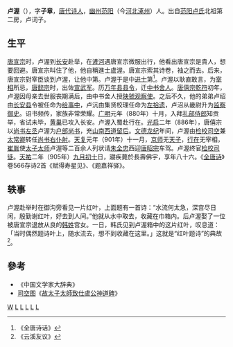 {{Otheruses|other=名为卢子章的其他人物|卢子章}}

'''卢渥'''（{{bd|820年||905年||catIdx=L}}），字'''子章'''，[[唐代|唐代]][[诗人|诗人]]，[[幽州|幽州]][[范阳|范阳]]（今[[河北|河北]][[涿州|涿州]]）人。出自[[范阳卢氏|范阳卢氏]]北祖第二房，卢词子。

==生平==
[[唐宣宗|唐宣宗]]时，卢渥到[[长安|长安]]赴举，在[[滻河|滻河]]遇唐宣宗微服出行，他看出唐宣宗是貴人，想要回避。唐宣宗叫住了他，他自稱進士盧渥。唐宣宗索其诗卷，袖之而去。后来，唐宣宗對宰臣谈到卢渥，让他中第。卢渥于是中[[进士|进士]]第<ref>《全唐诗话》</ref>。卢渥以耿直敢言，为[[宰相|宰相]]所忌，[[唐懿宗|唐懿宗]]时，出佐[[宣武军|宣武军]]。历[[万年县|万年县]][[县令|县令]]，迁[[中书舍人|中书舍人]]。[[唐僖宗|唐僖宗]][[乾符|乾符]]初年，卢渥因母亲去世服丧期满后，由中书舍人授[[陕虢观察使|陕虢观察使]]。之后不久，他的弟弟卢绍由[[长安县|长安县]]令被任命为[[给事中|给事中]]，卢沆由集贤校理任命为[[左拾遗|左拾遗]]，卢沼从畿尉升为[[监察御史|监察御史]]。诏书频传，家族非常荣耀。[[广明_(唐朝)|广明]]元年（880年）十月，入拜[[礼部侍郎|礼部侍郎]]知贡举，省试未毕，[[黄巢|黄巢]]已攻入长安。卢渥入蜀赴行在。[[光启|光启]]二年（886年），唐僖宗以[[尚书左丞|尚书左丞]]卢渥为[[户部尚书|户部尚书]]，充[[山南西道|山南西道]][[留后|留后]]。[[文德_(唐朝)|文德]][[龙纪|龙纪]]年间，卢渥由[[检校|检校]][[司空|司空]]兼[[太常卿|太常卿]]转任[[尚书右仆射|尚书右仆射]]。[[天复_(唐朝)|天复]]元年（901年）十一月，[[京师|京师]]无[[天子|天子]]，[[行在|行在]]无宰相，[[崔胤|崔胤]]使[[太子太师|太子太师]]卢渥等二百余人列状请[[朱全忠|朱全忠]]西迎[[唐昭宗|唐昭宗]]车驾。卢渥终官[[检校|检校]][[司徒|司徒]]。[[天祐_(唐朝)|天祐]]二年（905年）[[九月初十|九月初十]]日，寢疾薨於長壽佛宇，享年八十六。《[[全唐诗|全唐诗]]》卷566存诗2首《赋得寿星见》、《题嘉祥驿》。

==轶事==
卢渥赴举时在御沟旁看见一片红叶，上面题有一首诗：“水流何太急，深宫尽日闲，殷勤谢红叶，好去到人间。”他就从水中取去，收藏在巾箱内。后卢渥娶了一位被唐宣宗退放从良的[[韩姓|韩姓]]宫女。一日，韩氏见到卢渥箱中的这片红叶，叹息道：「当时偶然题诗叶上，随水流去，想不到收藏在这里。」这就是“红叶题诗”的典故<ref>《云溪友议》</ref>。
{{start box}}
{{s-before|[[杜让能|杜让能]]}}
{{s-title|[[唐朝|唐朝]][[尚书右仆射|尚书右仆射]]|（非宰相）<br>889年}}
{{s-after|[[王徽_(京兆)|王徽]]}}
{{end box}}
==參考==
* 《中国文学家大辞典》
* [[司空图|司空图]]《[[s:故太子太師致仕盧公神道碑|故太子太師致仕盧公神道碑]]》
[[Category:范阳卢氏|W]]
[[Category:山南西道节度使|L]]
[[Category:陕虢节度使|L]]
[[Category:唐朝中书舍人|L]]
[[Category:唐朝尚书左丞|L]]
[[Category:唐朝尚书右仆射|L]]